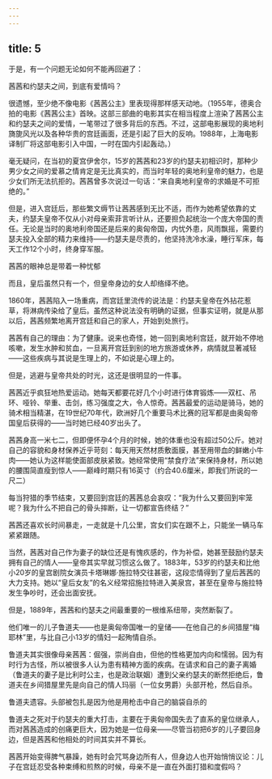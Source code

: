 ```yaml
---
---
---
```

title: 5
---



于是，有一个问题无论如何不能再回避了：

茜茜和约瑟夫之间，到底有爱情吗？

很遗憾，至少绝不像电影《茜茜公主》里表现得那样感天动地。（1955年，德奥合拍的电影《茜茜公主》首映。这部三部曲的电影其实在相当程度上渲染了茜茜公主和约瑟夫之间的爱情，一笔带过了很多背后的东西。不过，这部电影展现的奥地利旖旎风光以及各种华贵的宫廷画面，还是引起了巨大的反响。1988年，上海电影译制厂将这部电影引入中国，一时在国内引起轰动。）

毫无疑问，在当初的夏宫伊舍尔，15岁的茜茜和23岁的约瑟夫初相识时，那种少男少女之间的爱慕之情肯定是无比真实的，而当时年轻的奥地利皇帝的魅力，也是少女们所无法抗拒的。茜茜曾多次说过一句话：“来自奥地利皇帝的求婚是不可拒绝的。”

但是，进入宫廷后，那些繁文缛节让茜茜感到无比不适，而作为她希望依靠的丈夫，约瑟夫皇帝不仅从小对母亲索菲言听计从，还要担负起统治一个庞大帝国的责任。无论是当时的奥地利帝国还是后来的奥匈帝国，内忧外患，风雨飘摇，需要约瑟夫投入全部的精力来维持——约瑟夫是尽责的，他坚持洗冷水澡，睡行军床，每天工作12个小时，终身穿军服。

茜茜的眼神总是带着一种忧郁



而且，皇后虽然只有一个，但皇帝身边的女人却络绎不绝。

1860年，茜茜陷入一场重病，而宫廷里流传的说法是：约瑟夫皇帝在外拈花惹草，将淋病传染给了皇后。虽然这种说法没有明确的证据，但事实证明，就是从那以后，茜茜频繁地离开宫廷和自己的家人，开始到处旅行。

茜茜有自己的理由：为了健康。说来也奇怪，她一回到奥地利宫廷，就开始不停地咳嗽，发生水肿和贫血，一旦离开宫廷到别的地方旅游或休养，病情就显著减轻——这些疾病与其说是生理上的，不如说是心理上的。

但是，逃避与皇帝共处的时光，这还是很明显的一件事。

茜茜近乎疯狂地热爱运动。她每天都要花好几个小时进行体育锻炼——双杠、吊环、哑铃、举重、击剑，练习强度之大，令人惊奇。茜茜最爱的运动是骑马，她的骑术相当精湛，在19世纪70年代，欧洲好几个重要马术比赛的冠军都是由奥匈帝国皇后获得的——当时她已经40岁出头了。

茜茜身高一米七二，但即便怀孕4个月的时候，她的体重也没有超过50公斤。她对自己的容貌和身材保养近乎苛刻：每天用天然材质敷面膜，甚至用带血的鲜嫩小牛肉——她认为这样能使面部皮肤紧致。她经常使用“禁食疗法”来保持身材，所以她的腰围简直瘦到惊人——巅峰时期只有16英寸（约合40.6厘米，即我们所说的一尺二）



每当狩猎的季节结束，又要回到宫廷的茜茜总会哀叹：“我为什么又要回到牢笼呢？我为什么不把自己的骨头摔断，让一切都宣告终结？”

茜茜还喜欢长时间暴走，一走就是十几公里，宫女们实在跟不上，只能坐一辆马车紧紧跟随。

当然，茜茜对自己作为妻子的缺位还是有愧疚感的，作为补偿，她甚至鼓励约瑟夫拥有自己的情人——皇帝其实早就习惯这么做了。1883年，53岁的约瑟夫和比他小20岁的皇宫剧院女演员卡塔琳娜·施拉特交往甚密，这段恋情得到了皇后茜茜的大力支持。她以“皇后女友”的名义经常招施拉特进入美泉宫，甚至在皇帝与施拉特发生争吵时，还会出面安抚。

但是，1889年，茜茜和约瑟夫之间最重要的一根维系纽带，突然断裂了。

他们唯一的儿子鲁道夫——也是奥匈帝国唯一的皇储——在他自己的乡间猎屋“梅耶林”里，与比自己小13岁的情妇一起殉情自杀。

鲁道夫其实很像母亲茜茜：倔强，崇尚自由，但他的性格更加内向和懦弱。因为有时行为古怪，所以被很多人认为患有精神方面的疾病。在请求和自己的妻子离婚（鲁道夫的妻子是比利时公主，也是政治联姻）遭到父亲约瑟夫的断然拒绝后，鲁道夫在乡间猎屋里先是向自己的情人玛丽（一位女男爵）头部开枪，然后自杀。

鲁道夫遗容。头部被包扎是因为他是用枪击中自己的脑袋自杀的



鲁道夫之死对于约瑟夫的重大打击，主要在于奥匈帝国失去了直系的皇位继承人，而对茜茜造成的创痛更巨大，因为她是一位母亲——尽管当初把6岁的儿子要回身边，但是茜茜和他相处的时间其实并不算长。

茜茜开始变得脾气暴躁，她有时会咒骂身边所有人，但身边人也开始悄悄议论：儿子在宫廷忍受各种束缚和煎熬的时候，母亲不是一直在外面打猎和度假吗？